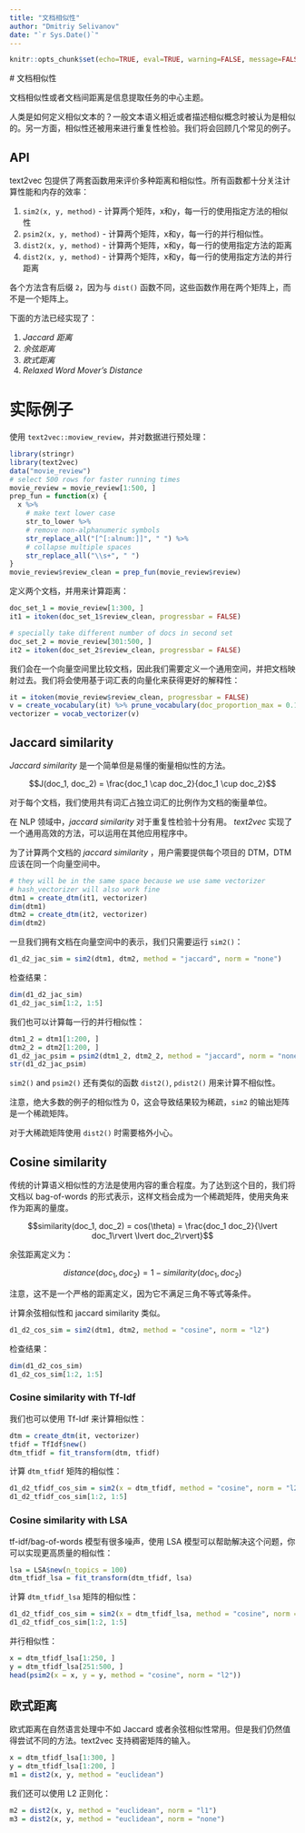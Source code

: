 ```yaml
---
title: "文档相似性"
author: "Dmitriy Selivanov"
date: "`r Sys.Date()`"
---
```

```r
knitr::opts_chunk$set(echo=TRUE, eval=TRUE, warning=FALSE, message=FALSE)
```

 # 文档相似性

<!-- Document similarity (or distance between documents) is a one of the central themes in Information Retrieval. -->

文档相似性或者文档间距离是信息提取任务的中心主题。

<!-- How humans usually define how similar are documents? Usually documents treated as similar if they are semantically close and describe similar concepts. On other hand "similarity" can be used in context of duplicate detection. We will review several common approaches. -->

人类是如何定义相似文本的？一般文本语义相近或者描述相似概念时被认为是相似的。另一方面，相似性还被用来进行重复性检验。我们将会回顾几个常见的例子。

## API

<!-- text2vec package provides 2 set of functions for measuring various distances/similarity in a unified way. All methods are written with special attention to computational performance and memory efficiency. -->

text2vec 包提供了两套函数用来评价多种距离和相似性。所有函数都十分关注计算性能和内存的效率：

<!-- 1. `sim2(x, y, method)` - calculates similarity between **each row** of matrix `x` and **each row** of matrix `y` using given `method`.
1. `psim2(x, y, method)` - calculates **p**arallel similarity between rows of matrix `x` and **corresponding** rows of matrix `y` using given `method.`
1. `dist2(x, y, method)` - calculates distance/dissimilarity between **each row** of matrix `x` and **each row** of matrix `y` using given `method`.
1. `pdist2(x, y, method)` - calculates **p**arallel distance/dissimilarity between rows of matrix `x` and **corresponding** rows of matrix `y` using given `method.` -->

1. `sim2(x, y, method)` - 计算两个矩阵，x和y，每一行的使用指定方法的相似性
1. `psim2(x, y, method)` - 计算两个矩阵，x和y，每一行的并行相似性。
1. `dist2(x, y, method)` - 计算两个矩阵，x和y，每一行的使用指定方法的距离
1. `dist2(x, y, method)` - 计算两个矩阵，x和y，每一行的使用指定方法的并行距离

<!-- Methods have siffix `2` in their names because in contrast to base `dist()` function they work with two matrces instead of one. -->

各个方法含有后缀 `2`，因为与 `dist()` 函数不同，这些函数作用在两个矩阵上，而不是一个矩阵上。

<!-- Following methods are implemented at the moment: -->

下面的方法已经实现了：

1. *Jaccard 距离*
1. *余弦距离*
1. *欧式距离*
1. *Relaxed Word Mover's Distance*

# 实际例子

<!-- As usual we will use built-in `text2vec::moview_review` dataset. Let's clean it a little bit: -->

使用 `text2vec::moview_review`，并对数据进行预处理：

```r
library(stringr)
library(text2vec)
data("movie_review")
# select 500 rows for faster running times
movie_review = movie_review[1:500, ]
prep_fun = function(x) {
  x %>%
    # make text lower case
    str_to_lower %>%
    # remove non-alphanumeric symbols
    str_replace_all("[^[:alnum:]]", " ") %>%
    # collapse multiple spaces
    str_replace_all("\\s+", " ")
}
movie_review$review_clean = prep_fun(movie_review$review)
```

<!-- Now let's define two sets of documents on which we will evaluate our distance models: -->

定义两个文档，并用来计算距离：

```r
doc_set_1 = movie_review[1:300, ]
it1 = itoken(doc_set_1$review_clean, progressbar = FALSE)

# specially take different number of docs in second set
doc_set_2 = movie_review[301:500, ]
it2 = itoken(doc_set_2$review_clean, progressbar = FALSE)
```

<!-- We will compare documents in a vector space. So we need to define common space and project documents to it. We will use vocabulary-based vectorization vectorization for better interpretability: -->

我们会在一个向量空间里比较文档，因此我们需要定义一个通用空间，并把文档映射过去。我们将会使用基于词汇表的向量化来获得更好的解释性：

```r
it = itoken(movie_review$review_clean, progressbar = FALSE)
v = create_vocabulary(it) %>% prune_vocabulary(doc_proportion_max = 0.1, term_count_min = 5)
vectorizer = vocab_vectorizer(v)
```

## Jaccard similarity

<!-- *Jaccard similarity* is a simple but intuitive measure of similarity between two sets. -->
*Jaccard similarity* 是一个简单但是易懂的衡量相似性的方法。

$$J(doc_1, doc_2) = \frac{doc_1 \cap doc_2}{doc_1 \cup doc_2}$$

<!-- For documents we measure it as proportion of number of common words to number of unique words in both documets. -->

对于每个文档，我们使用共有词汇占独立词汇的比例作为文档的衡量单位。

<!-- In the field of NLP *jaccard similarity* can be particularly useful for duplicates detection. *text2vec* however provides generic efficient realization which can be used in many other applications. -->

在 NLP 领域中，*jaccard similarity* 对于重复性检验十分有用。 *text2vec* 实现了一个通用高效的方法，可以运用在其他应用程序中。

<!-- For calculation of *jaccard similarity* between 2 sets of documents user have to provide DTM for each them (DTMs should be in the same vector space!): -->

为了计算两个文档的 *jaccard similarity* ，用户需要提供每个项目的 DTM，DTM 应该在同一个向量空间中。

```r
# they will be in the same space because we use same vectorizer
# hash_vectorizer will also work fine
dtm1 = create_dtm(it1, vectorizer)
dim(dtm1)
dtm2 = create_dtm(it2, vectorizer)
dim(dtm2)
```

<!-- Once we have representation of documents in vector space we are almost done. One thing remains - call `sim2()`: -->

一旦我们拥有文档在向量空间中的表示，我们只需要运行 `sim2()`：

```r
d1_d2_jac_sim = sim2(dtm1, dtm2, method = "jaccard", norm = "none")
```

检查结果：

```r
dim(d1_d2_jac_sim)
d1_d2_jac_sim[1:2, 1:5]
```

<!-- Also we can comptute *"parallel"* similarity - similarity between corresponding rows of matrices (matrices should have identical shapes): -->

我们也可以计算每一行的并行相似性：

```r
dtm1_2 = dtm1[1:200, ]
dtm2_2 = dtm2[1:200, ]
d1_d2_jac_psim = psim2(dtm1_2, dtm2_2, method = "jaccard", norm = "none")
str(d1_d2_jac_psim)
```

<!-- We define *Jaccard distance* or *Jaccard dissimilarity*  as $1 - similarity(doc_1, doc_2)$. `sim2()` and `psim2()` have corresponding companion functions `dist2()`, `pdist2()` which computes dissimilarity. Note however that in many cases similarity between documents is 0. `sim2` function exploit this advantage - result matrix will be sparse. Use `dist2()` on large sparse matrices carefully. -->

`sim2()` and `psim2()` 还有类似的函数 `dist2()`, `pdist2()` 用来计算不相似性。

注意，绝大多数的例子的相似性为 0，这会导致结果较为稀疏，`sim2` 的输出矩阵是一个稀疏矩阵。

对于大稀疏矩阵使用  `dist2()` 时需要格外小心。

## Cosine similarity

<!-- Classical approach from computational linguistics is to measure similarity based on the content overlap between documents. For this we will represent documents as bag-of-words, so each document will be a sparse vector. And define measure of overlap as angle between vectors: -->

传统的计算语义相似性的方法是使用内容的重合程度。为了达到这个目的，我们将文档以  bag-of-words 的形式表示，这样文档会成为一个稀疏矩阵，使用夹角来作为距离的量度。

$$similarity(doc_1, doc_2) = cos(\theta) = \frac{doc_1  doc_2}{\lvert doc_1\rvert \lvert doc_2\rvert}$$

<!-- By *cosine distance/dissimilarity* we assume following: -->

余弦距离定义为：

$$distance(doc_1, doc_2) = 1 - similarity(doc_1, doc_2)$$

<!-- It is important to note, however, that this is not a proper distance metric in a mathematical sense as it does not have the triangle inequality property and it violates the coincidence axiom. -->

注意，这不是一个严格的距离定义，因为它不满足三角不等式等条件。

<!-- Calculation of cosine similarity is similar to jaccard similarity: -->

计算余弦相似性和 jaccard similarity 类似。

```r
d1_d2_cos_sim = sim2(dtm1, dtm2, method = "cosine", norm = "l2")
```

检查结果：

```r
dim(d1_d2_cos_sim)
d1_d2_cos_sim[1:2, 1:5]
```

### Cosine similarity with Tf-Idf

<!-- It can be useful to measure similarity not on vanilla bag-of-words matrix, but on transformed one. One choice is to apply tf-idf transformation. First let't create tf-idf model: -->

我们也可以使用  Tf-Idf 来计算相似性：

```r
dtm = create_dtm(it, vectorizer)
tfidf = TfIdf$new()
dtm_tfidf = fit_transform(dtm, tfidf)
```

<!-- Calculate similarities between all rows of `dtm_tfidf` matrix: -->

计算 `dtm_tfidf` 矩阵的相似性：

```r
d1_d2_tfidf_cos_sim = sim2(x = dtm_tfidf, method = "cosine", norm = "l2")
d1_d2_tfidf_cos_sim[1:2, 1:5]
```

### Cosine similarity with LSA

<!-- Usually tf-idf/bag-of-words matrices contain a lot of noise. Applying LSA model can help with this problem, so you can achieve better quality similarities: -->

tf-idf/bag-of-words 模型有很多噪声，使用  LSA  模型可以帮助解决这个问题，你可以实现更高质量的相似性：

```r
lsa = LSA$new(n_topics = 100)
dtm_tfidf_lsa = fit_transform(dtm_tfidf, lsa)
```

<!-- Calculate similarities between all rows of `dtm_tfidf_lsa` matrix: -->

计算 `dtm_tfidf_lsa` 矩阵的相似性：

```r
d1_d2_tfidf_cos_sim = sim2(x = dtm_tfidf_lsa, method = "cosine", norm = "l2")
d1_d2_tfidf_cos_sim[1:2, 1:5]
```

并行相似性：

```r
x = dtm_tfidf_lsa[1:250, ]
y = dtm_tfidf_lsa[251:500, ]
head(psim2(x = x, y = y, method = "cosine", norm = "l2"))
```

## 欧式距离

<!-- Euclidean **distance** is not so useful in NLP field as Jaccard or Cosine similarities. But it always worth to try different measures. In text2vec it can by computed only on dense matrices, here is example: -->

欧式距离在自然语言处理中不如 Jaccard 或者余弦相似性常用。但是我们仍然值得尝试不同的方法。text2vec 支持稠密矩阵的输入。

```r
x = dtm_tfidf_lsa[1:300, ]
y = dtm_tfidf_lsa[1:200, ]
m1 = dist2(x, y, method = "euclidean")
```

<!-- Also we can apply different row normalization techniques (by default was `"l2"` in example above): -->

我们还可以使用 L2 正则化：

```r
m2 = dist2(x, y, method = "euclidean", norm = "l1")
m3 = dist2(x, y, method = "euclidean", norm = "none")
```

